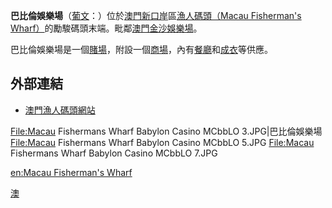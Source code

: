 {{expand|time=2008-2-21}}
{{Infobox casino
| casino_name    = 巴比倫娛樂場
| company_name_en = Babylon Casino
| logo           = 
| logotitle      = 
| photo          = Macau Fishermans Wharf Babylon Casino MCbbLO 1.JPG
| phototitle     = 
| district       = 澳門
| address        = [[孫逸仙大馬路|孫逸仙大馬路]][[澳門漁人碼頭|澳門漁人碼頭]]
| owner          = [[澳門博彩股份有限公司|澳門博彩股份有限公司]]<br />[[勵駿創建集團|勵駿創建集團]]<br />[[澳門漁人碼頭|澳門漁人碼頭]]
| manage         = [[澳門博彩股份有限公司|澳門博彩股份有限公司]]
| theme          = [[巴比倫|巴比倫]]帝國
| shows          = 
| attractions    = 
| notable_restaurants     = ''花園咖啡屋 / 常發咖啡屋''<br />''大豪客餐廳''<br />''御膳滋補炖品''<br />''麥奀雲吞麵世家''<br />''興記燒味''<br />''空中花園酒廊'' 
| space_gaming     = 赌桌：45張<br>角子机：120台
| key_people     = [[何鴻燊|何鴻燊]]，[[周錦輝|周錦輝]]
| names_pre      = 
| website        = 
| others         = [http://www.fishermanswharf.com.mo/ 澳門漁人碼頭網站]
}}

'''巴比倫娛樂場'''（[[葡文|葡文]]：{{lang|pt|Babylon Casino}}）位於[[澳門|澳門]][[新口岸|新口岸]]區[[澳門漁人碼頭|漁人碼頭（Macau Fisherman's Wharf）]]的勵駿碼頭末端。毗鄰[[澳門金沙娛樂場|澳門金沙娛樂場]]。

巴比倫娛樂場是一個[[賭場|賭場]]，附設一個[[商場|商場]]，內有[[餐廳|餐廳]]和[[成衣|成衣]]等供應。

==外部連結==
* [http://www.fishermanswharf.com.mo/ 澳門漁人碼頭網站] {{Wayback|url=http://www.fishermanswharf.com.mo/ |date=20060223114425 }}

<gallery>
File:Macau Fishermans Wharf Babylon Casino MCbbLO 3.JPG|巴比倫娛樂場
File:Macau Fishermans Wharf Babylon Casino MCbbLO 5.JPG
File:Macau Fishermans Wharf Babylon Casino MCbbLO 7.JPG
</gallery>

{{澳博娛樂場}}
[[Category:澳門賭場|澳]]
{{HK-corp-stub}}

[[en:Macau_Fisherman's_Wharf|en:Macau Fisherman's Wharf]]